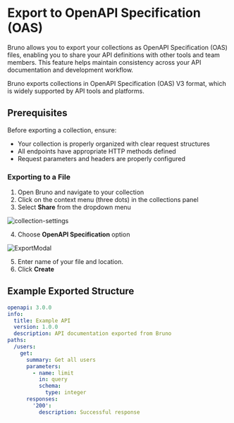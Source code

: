 
# Export to OpenAPI Specification (OAS)

Bruno allows you to export your collections as OpenAPI Specification (OAS) files, enabling you to share your API definitions with other tools and team members. This feature helps maintain consistency across your API documentation and development workflow.

<Callout type="info">
Bruno exports collections in OpenAPI Specification (OAS) V3 format, which is widely supported by API tools and platforms.
</Callout>

## Prerequisites

Before exporting a collection, ensure:
- Your collection is properly organized with clear request structures
- All endpoints have appropriate HTTP methods defined
- Request parameters and headers are properly configured

### Exporting to a File

1. Open Bruno and navigate to your collection
2. Click on the context menu (three dots) in the collections panel
3. Select **Share** from the dropdown menu

![collection-settings](/screenshots/git-integration/share-collection/1-share-collection-overview.webp)

4. Choose **OpenAPI Specification** option

![ExportModal](/screenshots/get-started/import-export/export_collection/2-export-options.webp)

5. Enter name of your file and location.
6. Click **Create**


## Example Exported Structure

```yaml
openapi: 3.0.0
info:
  title: Example API
  version: 1.0.0
  description: API documentation exported from Bruno
paths:
  /users:
    get:
      summary: Get all users
      parameters:
        - name: limit
          in: query
          schema:
            type: integer
      responses:
        '200':
          description: Successful response
```